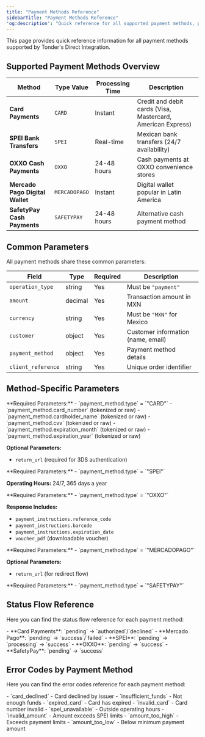 ```yaml
---
title: "Payment Methods Reference"
sidebarTitle: "Payment Methods Reference"
'og:description': "Quick reference for all supported payment methods, parameters, and specifications"
---
```


This page provides quick reference information for all payment methods supported by Tonder's Direct Integration.

## Supported Payment Methods Overview

| Method | Type Value | Processing Time | Description |
|--------|------------|-----------------|-------------|
| **Card Payments** | `CARD` | Instant | Credit and debit cards (Visa, Mastercard, American Express) |
| **SPEI Bank Transfers** | `SPEI` | Real-time | Mexican bank transfers (24/7 availability) |
| **OXXO Cash Payments** | `OXXO` | 24-48 hours | Cash payments at OXXO convenience stores |
| **Mercado Pago Digital Wallet** | `MERCADOPAGO` | Instant | Digital wallet popular in Latin America |
| **SafetyPay Cash Payments** | `SAFETYPAY` | 24-48 hours | Alternative cash payment method |

## Common Parameters

All payment methods share these common parameters:

| Field | Type | Required | Description |
|-------|------|----------|-------------|
| `operation_type` | string | Yes | Must be `"payment"` |
| `amount` | decimal | Yes | Transaction amount in MXN |
| `currency` | string | Yes | Must be `"MXN"` for Mexico |
| `customer` | object | Yes | Customer information (name, email) |
| `payment_method` | object | Yes | Payment method details |
| `client_reference` | string | Yes | Unique order identifier |

## Method-Specific Parameters

<AccordionGroup>
<Accordion title="Card Payments (CARD)">
**Required Parameters:**
- `payment_method.type` = `"CARD"`
- `payment_method.card_number` (tokenized or raw)
- `payment_method.cardholder_name` (tokenized or raw)
- `payment_method.cvv` (tokenized or raw)
- `payment_method.expiration_month` (tokenized or raw)
- `payment_method.expiration_year` (tokenized or raw)

**Optional Parameters:**
- `return_url` (required for 3DS authentication)
</Accordion>

<Accordion title="SPEI Bank Transfers (SPEI)">
**Required Parameters:**
- `payment_method.type` = `"SPEI"`

**Operating Hours:** 24/7, 365 days a year
</Accordion>

<Accordion title="OXXO Cash Payments (OXXO)">
**Required Parameters:**
- `payment_method.type` = `"OXXO"`

**Response Includes:**
- `payment_instructions.reference_code`
- `payment_instructions.barcode`
- `payment_instructions.expiration_date`
- `voucher_pdf` (downloadable voucher)
</Accordion>

<Accordion title="Mercado Pago (MERCADOPAGO)">
**Required Parameters:**
- `payment_method.type` = `"MERCADOPAGO"`

**Optional Parameters:**
- `return_url` (for redirect flow)
</Accordion>

<Accordion title="SafetyPay (SAFETYPAY)">
**Required Parameters:**
- `payment_method.type` = `"SAFETYPAY"`
</Accordion>
</AccordionGroup>

## Status Flow Reference

Here you can find the status flow reference for each payment method:

<AccordionGroup>
<Accordion title="Synchronous Payment Methods">
- **Card Payments**: `pending` → `authorized`/`declined`
- **Mercado Pago**: `pending` → `success`/`failed`
</Accordion>

<Accordion title="Asynchronous Payment Methods">
- **SPEI**: `pending` → `processing` → `success`
- **OXXO**: `pending` → `success`
- **SafetyPay**: `pending` → `success`
</Accordion>
</AccordionGroup>

## Error Codes by Payment Method

Here you can find the error codes reference for each payment method:

<AccordionGroup>
<Accordion title="Card Payment Errors">
- `card_declined` - Card declined by issuer
- `insufficient_funds` - Not enough funds
- `expired_card` - Card has expired
- `invalid_card` - Card number invalid
</Accordion>

<Accordion title="SPEI Errors">
- `spei_unavailable` - Outside operating hours
- `invalid_amount` - Amount exceeds SPEI limits
</Accordion>

<Accordion title="OXXO/SafetyPay Errors">
- `amount_too_high` - Exceeds payment limits
- `amount_too_low` - Below minimum payment amount
</Accordion>
</AccordionGroup>
